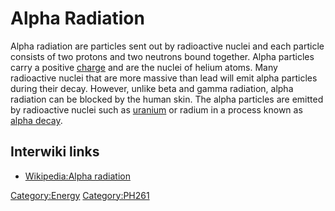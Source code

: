  

= Alpha Radiation =

Alpha radiation are particles sent out by radioactive nuclei and each particle consists of two protons and two neutrons bound together. Alpha particles carry a positive [[charge]] and are the nuclei of helium atoms. Many radioactive nuclei that are more massive than lead will emit alpha particles during their decay. However, unlike beta and gamma radiation, alpha radiation can be blocked by the human skin. The alpha particles are emitted by radioactive nuclei such as [[uranium]] or radium in a process known as [[alpha decay]].

== Interwiki links ==

* [[Wikipedia:Alpha radiation]]

[[Category:Energy]]
[[Category:PH261]]